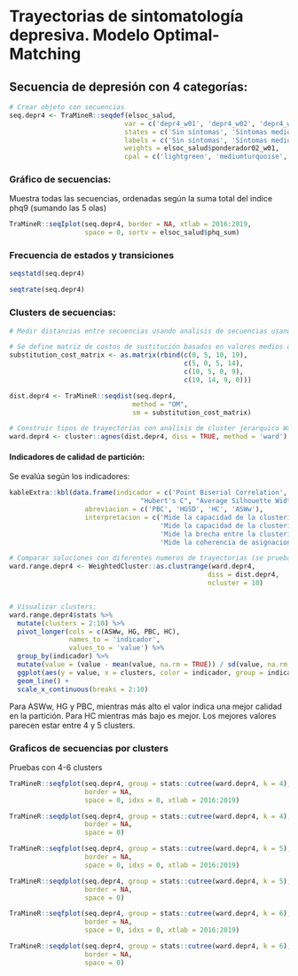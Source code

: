 
# Trayectorias de sintomatología depresiva. Modelo Optimal-Matching

## Secuencia de depresión con 4 categorías:

```r
# Crear objeto con secuencias
seq.depr4 <- TraMineR::seqdef(elsoc_salud, 
                             var = c('depr4_w01', 'depr4_w02', 'depr4_w03', 'depr4_w04'), 
                             states = c('Sin síntomas', 'Síntomas medios', 'Síntomas moderados', 'Síntomas severos'), 
                             labels = c('Sin síntomas', 'Síntomas medios', 'Sintomas moderados', 'Síntomas severos'),
                             weights = elsoc_salud$ponderador02_w01,
                             cpal = c('lightgreen', 'mediumturquoise', 'skyblue3', 'slateblue4'))
```

### Gráfico de secuencias:

Muestra todas las secuencias, ordenadas según la suma total del indice phq9 (sumando las 5 olas)

```r

TraMineR::seqIplot(seq.depr4, border = NA, xtlab = 2016:2019,
                   space = 0, sortv = elsoc_salud$phq_sum)


```

### Frecuencia de estados y transiciones

```r
seqstatd(seq.depr4)

seqtrate(seq.depr4)

```


### Clusters de secuencias:

```r
# Medir distancias entre secuencias usando analisis de secuencias usando optimal matching analysis

# Se define matriz de costos de sustitución basados en valores medios de indice phq9
substitution_cost_matrix <- as.matrix(rbind(c(0, 5, 10, 19),
                                            c(5, 0, 5, 14),
                                            c(10, 5, 0, 9),
                                            c(19, 14, 9, 0)))

dist.depr4 <- TraMineR::seqdist(seq.depr4,
                               method = "OM",
                               sm = substitution_cost_matrix)

# Construir tipos de trayectorias con analisis de cluster jerarquico Ward
ward.depr4 <- cluster::agnes(dist.depr4, diss = TRUE, method = 'ward')
```

#### Indicadores de calidad de partición: {-}

Se evalúa según los indicadores:

```r
kableExtra::kbl(data.frame(indicador = c('Point Biserial Correlation', "Hubert's Somers' D", 
                                 "Hubert's C", "Average Silhouette Width (weighted)"),
                   abreviacion = c('PBC', 'HGSD', 'HC', 'ASWw'),
                   interpretacion = c('Mide la capacidad de la clusterización de reproducir las distancias',
                                      'Mide la capacidad de la clusterización de reproducir las distancias tomando en cuenta empates en distancias',
                                      'Mide la brecha entre la clusterización obtenida y la mejor partición teóricamente posible con este número de grupos y distancias',
                                      'Mide la coherencia de asignaciones. Alta coherencia indica una alta distancia entre grupos y fuerte homogeneidad inter-grupal')))

```

```r
# Comparar soluciones con diferentes numeros de trayectorias (se prueban de 2 a 10 clusters)
ward.range.depr4 <- WeightedCluster::as.clustrange(ward.depr4,
                                                  diss = dist.depr4, 
                                                  ncluster = 10)


# Visualizar clusters:
ward.range.depr4$stats %>%
  mutate(clusters = 2:10) %>%
  pivot_longer(cols = c(ASWw, HG, PBC, HC),
               names_to = 'indicador',
               values_to = 'value') %>%
  group_by(indicador) %>%
  mutate(value = (value - mean(value, na.rm = TRUE)) / sd(value, na.rm = TRUE)) %>%
  ggplot(aes(y = value, x = clusters, color = indicador, group = indicador)) +
  geom_line() +
  scale_x_continuous(breaks = 2:10)

```

Para ASWw, HG y PBC, mientras más alto el valor indica una mejor calidad en la partición. Para HC mientras más bajo es mejor. Los mejores valores parecen estar entre 4 y 5 clusters.


### Graficos de secuencias por clusters

Pruebas con 4-6 clusters


```r


TraMineR::seqfplot(seq.depr4, group = stats::cutree(ward.depr4, k = 4),
                   border = NA, 
                   space = 0, idxs = 0, xtlab = 2016:2019)

TraMineR::seqdplot(seq.depr4, group = stats::cutree(ward.depr4, k = 4),
                   border = NA, 
                   space = 0)


```



```r
TraMineR::seqfplot(seq.depr4, group = stats::cutree(ward.depr4, k = 5),
                   border = NA, 
                   space = 0, idxs = 0, xtlab = 2016:2019)

TraMineR::seqdplot(seq.depr4, group = stats::cutree(ward.depr4, k = 5),
                   border = NA, 
                   space = 0)

```


```r
TraMineR::seqfplot(seq.depr4, group = stats::cutree(ward.depr4, k = 6),
                   border = NA, 
                   space = 0, idxs = 0, xtlab = 2016:2019)

TraMineR::seqdplot(seq.depr4, group = stats::cutree(ward.depr4, k = 6),
                   border = NA, 
                   space = 0)

```
